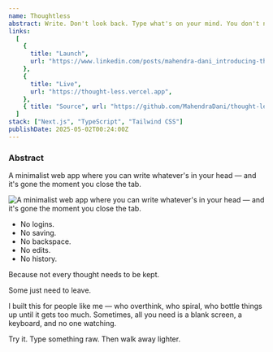 ```yaml
---
name: Thoughtless
abstract: Write. Don't look back. Type what's on your mind. You don't need a therapist. You need a moment of honesty.
links:
  [
    {
      title: "Launch",
      url: "https://www.linkedin.com/posts/mahendra-dani_introducing-thoughtless-a-minimalist-web-activity-7323780366123614208-v9Sp?utm_source=share&utm_medium=member_desktop&rcm=ACoAAD6fpqsBLRsWPisKZcohT-5-47XW-mSIgN0",
    },
    {
      title: "Live",
      url: "https://thought-less.vercel.app",
    },
    { title: "Source", url: "https://github.com/MahendraDani/thought-less" },
  ]
stack: ["Next.js", "TypeScript", "Tailwind CSS"]
publishDate: 2025-05-02T00:24:00Z
---
```


### Abstract

A minimalist web app where you can write whatever's in your head — and it's gone the moment you close the tab.

<div className="mt-4 flex justify-center items-center">
<Image
      src="/static/thoughts/thoughtless.png"
      height={600}
      width={580}
      alt="A minimalist web app where you can write whatever's in your head — and it's gone the moment you close the tab."/>
</div>

- No logins.
- No saving.
- No backspace.
- No edits.
- No history.

Because not every thought needs to be kept.

Some just need to leave.

I built this for people like me — who overthink, who spiral, who bottle things up until it gets too much.
Sometimes, all you need is a blank screen, a keyboard, and no one watching.

Try it. Type something raw. Then walk away lighter.



